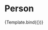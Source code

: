 

<Meta title="Pages/EditStaff/Person" component={Person} />


# Person

<Canvas>
  <Story
    name="Person"
    args={{ first: "jon", last: "doe", email: "j.doe@email.com" }}
  >
    {Template.bind({})}
  </Story>
</Canvas>
